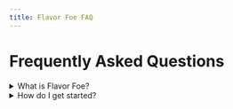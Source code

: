 ```yaml
---
title: Flavor Foe FAQ
---
```


# Frequently Asked Questions

<details>
<summary>What is Flavor Foe?</summary>
Flavor Foe is ... (add answer here)
</details>

<details>
<summary>How do I get started?</summary>
To get started, ... (add answer here)
</details> 
